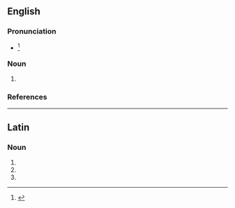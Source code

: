 ==English==

===Pronunciation===
* {{IPA|en|/əˈɡɑ.paɪ/|/aˈɡɑpi/|/ˈɑ.ɡə.paɪ/}}<ref>{{R:Dictionary.com}}</ref>

===Noun===
{{head|en|noun form}}

# {{plural of|en|agape}}

===References===
<references/>

----

==Latin==

===Noun===
{{la-noun-form|agapae}}

# {{inflection of|la|agapē||nom|p}}
# {{inflection of|la|agapē||dat|s}}
# {{inflection of|la|agapē||voc|p}}